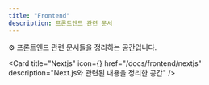 ```yaml
---
title: "Frontend"
description: 프론트엔드 관련 문서
---
```



⚙️ 프론트엔드 관련 문서들을 정리하는 공간입니다.

<Cards className='mt-4'>

<Card
  title="Nextjs"
  icon={<CogIcon />}
  href="/docs/frontend/nextjs"
  description="Next.js와 관련된 내용을 정리한 공간"
/>

</Cards>
